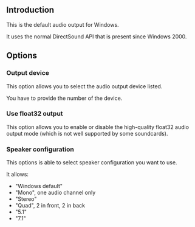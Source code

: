 {{Module|name=directx|type=Audio output|description=DirectSound audio output|os=Windows|first_version=0.4}}

== Introduction ==
This is the default audio output for Windows.

It uses the normal DirectSound API that is present since Windows 2000.

== Options ==

=== Output device ===
This option allows you to select the audio output device listed.

You have to provide the number of the device.

=== Use float32 output ===
This option allows you to enable or disable the high-quality float32 audio output mode (which is not well supported by some soundcards).

=== Speaker configuration ===
This options is able to select speaker configuration you want to use.

It allows:
* "Windows default"
* "Mono", one audio channel only
* "Stereo"
* "Quad", 2 in front, 2 in back
* "5.1"
* "7.1"
 

{{Documentation footer}}